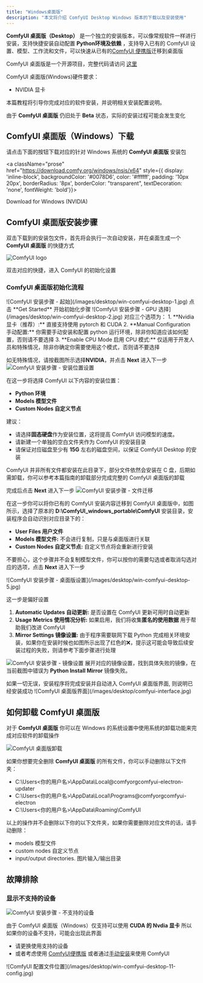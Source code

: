 ```yaml
---
title: "Windows桌面版"
description: "本文将介绍 ComfyUI Desktop Windows 版本的下载以及安装使用"
---
```




**ComfyUI 桌面版（Desktop）** 是一个独立的安装版本，可以像常规软件一样进行安装，支持快捷安装自动配置 **Python环境及依赖** ，支持导入已有的 ComfyUI 设置、模型、工作流和文件，可以快速从已有的[ComfyUI 便携版](/zh-CN/installation/comfyui_portable_windows)迁移到桌面版

ComfyUI 桌面版是一个开源项目，完整代码请访问 [这里](https://github.com/Comfy-Org/desktop)

ComfyUI 桌面版(Windows)硬件要求：
- NVIDIA 显卡

本篇教程将引导你完成对应的软件安装，并说明相关安装配置说明。

<Warning>由于 **ComfyUI 桌面版** 仍旧处于 **Beta** 状态，实际的安装过程可能会发生变化</Warning>

## ComfyUI 桌面版（Windows）下载

请点击下面的按钮下载对应的针对 Windows 系统的 **ComfyUI 桌面版** 安装包

<a className="prose" href="https://download.comfy.org/windows/nsis/x64" style={{ display: 'inline-block', backgroundColor: '#0078D6', color: '#ffffff', padding: '10px 20px', borderRadius: '8px', borderColor: "transparent", textDecoration: 'none', fontWeight: 'bold'}}>
<p className="prose" style={{ margin: 0, fontSize: "0.8rem" }}>Download for Windows (NVIDIA)</p>
</a>

## ComfyUI 桌面版安装步骤

双击下载到的安装包文件，首先将会执行一次自动安装，并在桌面生成一个 **ComfyUI 桌面版** 的快捷方式

![ComfyUI logo](/images/desktop/win-comfyui-desktop-shortcut.jpg)

双击对应的快捷，进入 ComfyUI 的初始化设置

### ComfyUI 桌面版初始化流程

<Steps>
<Step title="开始界面">
  <Tabs>
      <Tab title="正常启动">
      ![ComfyUI 安装步骤 - 起始](/images/desktop/win-comfyui-desktop-1.jpg)
      点击 **Get Started** 开始初始化步骤
      </Tab>
      <Tab title="维护页">
      <MaintenancePage/>
      </Tab>
  </Tabs>
</Step>
<Step title="Select GPU(GPU选择)">
![ComfyUI 安装步骤 - GPU 选择](/images/desktop/win-comfyui-desktop-2.jpg)
对应三个选项为：
1. **Nvidia 显卡（推荐）:** 直接支持使用 pytorch 和 CUDA
2. **Manual Configuration 手动配置:** 你需要手动安装和配置 python 运行环境，除非你知道应该如何配置，否则请不要选择
3. **Enable CPU Mode 启用 CPU 模式:** 仅适用于开发人员和特殊情况，除非你确定你需要使用这个模式，否则请不要选择

如无特殊情况，请按截图所示选择**NVIDIA**，并点击 **Next** 进入下一步
</Step>
<Step title="Install location（安装位置）">
![ComfyUI 安装步骤 - 安装位置设置](/images/desktop/win-comfyui-desktop-3.jpg)

在这一步将选择 ComfyUI 以下内容的安装位置：
 - **Python 环境**
 - **Models 模型文件**
 - **Custom Nodes 自定义节点**

 建议：
 - 请选择**固态硬盘**作为安装位置，这将提高 ComfyUI 访问模型的速度。
 - 请新建一个单独的空白文件夹作为 ComfyUI 的安装目录
 - 请保证对应磁盘至少有 **15G** 左右的磁盘空间，以保证 ComfyUI Desktop 的安装

<Note>ComfyUI 并非所有文件都安装在此目录下，部分文件依然会安装在 C 盘，后期如需卸载，你可以参考本篇指南的卸载部分完成完整的 ComfyUI 桌面版的卸载</Note>

完成后点击 **Next** 进入下一步
</Step>
<Step title="Migrate from Existing Installation（从已有安装迁移 - 可选）">
![ComfyUI 安装步骤 - 文件迁移](/images/desktop/win-comfyui-desktop-4.jpg)

在这一步你可以将你已有的 ComfyUI 安装内容迁移到 ComfyUI 桌面版中，如图所示，选择了原本的 **D:\ComfyUI_windows_portable\ComfyUI** 安装目录，安装程序会自动识别对应目录下的：
- **User Files 用户文件**
- **Models 模型文件:** 不会进行复制，只是与桌面版进行关联
- **Custom Nodes 自定义节点:** 自定义节点将会重新进行安装

不要担心，这个步骤并不会复制模型文件，你可以按你的需要勾选或者取消勾选对应的选项，点击 **Next** 进入下一步

</Step>
<Step title="Desktop Setting(桌面版设置)">
![ComfyUI 安装步骤 - 桌面版设置](/images/desktop/win-comfyui-desktop-5.jpg)

这一步是偏好设置
1. **Automatic Updates 自动更新:** 是否设置在 ComfyUI 更新可用时自动更新
2. **Usage Metrics 使用情况分析:** 如果启用，我们将收集**匿名的使用数据** 用于帮助我们改进 ComfyUI
3. **Mirror Settings 镜像设置:** 由于程序需要联网下载 Python 完成相关环境安装，如果你在安装时候也如图所示出现了红色的❌，提示这可能会导致后续安装过程的失败，则请参考下面步骤进行处理

![ComfyUI 安装步骤 - 镜像设置](/images/desktop/win-comfyui-desktop-6.jpg)
展开对应的镜像设置，找到具体失败的镜像，在当前截图中错误为 **Python Install Mirror** 镜像失败。

 <MirrorLinks/>  
 </Step>
 <Step title="完成安装">
 如果一切无误，安装程序将完成安装并自动进入 ComfyUI 桌面版界面, 则说明已经安装成功
 ![ComfyUI 桌面版界面](/images/desktop/comfyui-interface.jpg)
 </Step>
</Steps>

<FirstGeneration/>
<UpdateComfyUI/>

## 如何卸载 ComfyUI 桌面版

对于 **ComfyUI 桌面版** 你可以在 Windows 的系统设置中使用系统的卸载功能来完成对应软件的卸载操作

![ComfyUI 桌面版卸载](/images/desktop/win-uninstall-comfyui.jpg)

如果你想要完全删除 **ComfyUI 桌面版** 的所有文件，你可以手动删除以下文件夹：
- C:\Users\<你的用户名>\AppData\Local\@comfyorgcomfyui-electron-updater
- C:\Users\<你的用户名>\AppData\Local\Programs\@comfyorgcomfyui-electron
- C:\Users\<你的用户名>\AppData\Roaming\ComfyUI

以上的操作并不会删除以下你的以下文件夹，如果你需要删除对应文件的话，请手动删除：
- models 模型文件
- custom nodes 自定义节点
- input/output directories. 图片输入/输出目录

## 故障排除

### 显示不支持的设备

![ComfyUI 安装步骤 - 不支持的设备](/images/desktop/win-comfyui-desktop-0.jpg)

由于 ComfyUI 桌面版（Windows）仅支持可以使用 **CUDA 的 Nvdia 显卡** 所以如果你的设备不支持，可能会出现此界面
- 请更换使用支持的设备
- 或者考虑使用 [ComfyUI便携版](/zh-CN/installation/comfyui_portable_windows) 或者通过[手动安装](/zh-CN/installation/manual_install)来使用 ComfyUI

<TroubleshootingGpt/>
<TroubleshootingFeedback
log_path="C:/\Users/\<你的用户名>/\AppData/\Roaming/\ComfyUI/\logs"
config_path="'C:/\Users/\<你的用户名>/\AppData\Roaming/\ComfyUI'"
/>
![ComfyUI 配置文件位置](/images/desktop/win-comfyui-desktop-11-config.jpg)


